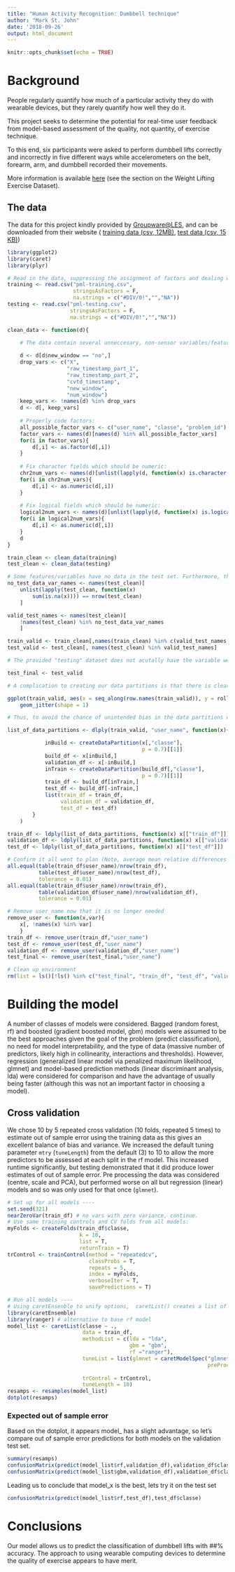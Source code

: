 ```yaml
---
title: "Human Activity Recognition: Dumbbell technique"
author: "Mark St. John"
date: '2018-09-26'
output: html_document
---
```


```r
knitr::opts_chunk$set(echo = TRUE)
```

# Background

People regularly quantify how much of a particular activity they do with wearable devices, but they rarely quantify how well they do it. 

This project seeks to determine the potential for real-time user feedback from model-based assessment of the quality, not quantity, of exercise technique.

To this end, six participants were asked to perform dumbbell lifts correctly and incorrectly in five different ways while accelerometers on the belt, forearm, arm, and dumbbell recorded their movements.

More information is available [here](http://groupware.les.inf.puc-rio.br/har) (see the section on the Weight Lifting Exercise Dataset).

## The data 

The data for this project kindly provided by [Groupware@LES](http://groupware.les.inf.puc-rio.br), and can be downloaded from their website ( [training data (csv, 12MB)](https://d396qusza40orc.cloudfront.net/predmachlearn/pml-training.csv), [test data (csv, 15 KB)](https://d396qusza40orc.cloudfront.net/predmachlearn/pml-testing.csv))

```r

library(ggplot2)
library(caret)
library(plyr)

# Read in the data, suppressing the assignment of factors and dealing with missing values.
training <- read.csv("pml-training.csv", 
                     stringsAsFactors = F, 
                     na.strings = c("#DIV/0!","","NA"))
testing <- read.csv("pml-testing.csv", 
                    stringsAsFactors = F, 
                    na.strings = c("#DIV/0!","","NA"))

clean_data <- function(d){

    # The data contain several unneccesary, non-sensor variables/features that need to be dropped. One problematic variable, "new_window", has levels "yes"/"no" in the training data, and only "no" in the testing data. "new_window", therefore, is likely a data flag the original researchers included to specify a subset of data for a purpose that is unknown (although it is likely these are summary statistics). Regardless, since "new_window" is a valid feature of only one dataset, all rows where "new_window" = "yes" will be removed and the feature dropped.
    
    d <- d[d$new_window == "no",]
    drop_vars <- c("X", 
                   "raw_timestamp_part_1", 
                   "raw_timestamp_part_2", 
                   "cvtd_timestamp", 
                   "new_window", 
                   "num_window")
    keep_vars <- !names(d) %in% drop_vars
    d <- d[, keep_vars]
    
    # Properly code factors:
    all_possible_factor_vars <- c("user_name", "classe", "problem_id")
    factor_vars <- names(d)[names(d) %in% all_possible_factor_vars]
    for(i in factor_vars){
        d[,i] <- as.factor(d[,i])
    }
    
    # Fix character fields which should be numeric:
    chr2num_vars <- names(d)[unlist(lapply(d, function(x) is.character(x)))]
    for(i in chr2num_vars){
        d[,i] <- as.numeric(d[,i]) 
    }
    
    # Fix logical fields which should be numeric:
    logical2num_vars <- names(d)[unlist(lapply(d, function(x) is.logical(x)))]
    for(i in logical2num_vars){
        d[,i] <- as.numeric(d[,i]) 
    }
    d
}

train_clean <- clean_data(training)
test_clean <- clean_data(testing)

# Some features/variables have no data in the test set. Furthermore, their names incicate that they are summary statistics (max_, min_, avg_, var_, etc.). Thus we limit the variables in the training set to those in the test set.
no_test_data_var_names <- names(test_clean)[
    unlist(lapply(test_clean, function(x) 
        sum(is.na(x)))) == nrow(test_clean)
    ]

valid_test_names <- names(test_clean)[
    !names(test_clean) %in% no_test_data_var_names
    ]

train_valid <- train_clean[,names(train_clean) %in% c(valid_test_names, "classe")]
test_valid <- test_clean[, names(test_clean) %in% valid_test_names]

# The provided "testing" dataset does not acutally have the variable we are trying to predict ("classe") and so it is impossible to use it to test our model. Thus we create training, validation and testing datasets from the provided training dataset and reserve the provided test dataset for the final prediction exercise.

test_final <- test_valid

# A complication to creating our data partitions is that there is clear evidence for dependence between predictor variables and test subjects. As well, we have an unequal number of observations of each test subject. 

ggplot(train_valid, aes(x = seq_along(row.names(train_valid)), y = roll_belt, col = user_name)) +
    geom_jitter(shape = 1)

# Thus, to avoid the chance of unintended bias in the data partitions we create data partitions by individual and recombine. This guarantees no user bias accross data partitions. Granted, a simple random reshuffling of the dataset prior to creating partitions would likely produce similar results.

list_of_data_partitions <- dlply(train_valid, "user_name", function(x){

            inBuild <- createDataPartition(x[,"classe"], 
                                           p = 0.7)[[1]]
            build_df <- x[inBuild,]
            validation_df <- x[-inBuild,]
            inTrain <- createDataPartition(build_df[,"classe"], 
                                           p = 0.7)[[1]]
            train_df <- build_df[inTrain,]
            test_df <- build_df[-inTrain,]
            list(train_df = train_df, 
                 validation_df = validation_df,
                 test_df = test_df)
        }
    )

train_df <- ldply(list_of_data_partitions, function(x) x[["train_df"]])
validation_df <- ldply(list_of_data_partitions, function(x) x[["validation_df"]])
test_df <- ldply(list_of_data_partitions, function(x) x[["test_df"]])

# Confirm it all went to plan (Note, average mean relative differences approached 5% when partitioning data irrespective of subjects):
all.equal(table(train_df$user_name)/nrow(train_df),
          table(test_df$user_name)/nrow(test_df),
          tolerance = 0.01)
all.equal(table(train_df$user_name)/nrow(train_df),
          table(validation_df$user_name)/nrow(validation_df),
          tolerance = 0.01)

# Remove user_name now that it is no longer needed
remove_user <- function(x,var){
    x[, !names(x) %in% var]
    }
train_df <- remove_user(train_df,"user_name")
test_df <- remove_user(test_df,"user_name")
validation_df <- remove_user(validation_df,"user_name")
test_final <- remove_user(test_final,"user_name")

# Clean up environment
rm(list = ls()[!ls() %in% c("test_final", "train_df", "test_df", "validation_df")])
```

# Building the model

A number of classes of models were considered. Bagged (random forest, rf) and boosted (gradient boosted model, gbm) models were assumed to be the best approaches given the goal of the problem (predict classification), no need for model interpretability, and the type of data (massive number of predictors, likely high in collinearity, interactions and thresholds). However, regression (generalized linear model via penalized maximum likelihood, glmnet) and model-based prediction methods (linear discriminant analysis, lda) were considered for comparison and have the advantage of usually being faster (although this was not an important factor in choosing a model).

## Cross validation

We chose 10 by 5 repeated cross validation (10 folds, repeated 5 times) to estimate out of sample error using the training data as this gives an excellent balance of bias and variance. We increased the default tuning parameter `mtry` (`tuneLength`) from the default (3) to 10 to allow the more predictors to be assessed at each split in the rf model. This increased runtime significantly, but testing demonstrated that it did produce lower estimates of out of sample error. Pre processing the data was considered (centre, scale and PCA), but performed worse on all but regression (linear) models and so was only used for that once (`glmnet`).

```r

# Set up for all models ----
set.seed(321)
nearZeroVar(train_df) # no vars with zero variance, continue.
# Use same training controls and CV folds from all models:
myFolds <- createFolds(train_df$classe, 
                       k = 10, 
                       list = T, 
                       returnTrain = T) 
trControl <- trainControl(method = "repeatedcv", 
                          classProbs = T, 
                          repeats = 5, 
                          index = myFolds, 
                          verboseIter = T, 
                          savePredictions = T)

# Run all models ----
# Using caretEnsenble to unify options,  caretList() creates a list of train() objects.
library(caretEnsemble)
library(ranger) # alternative to base rf model
model_list <- caretList(classe ~ .,
                        data = train_df,
                        methodList = c(lda = "lda", 
                                       gbm = "gbm", 
                                       rf ="ranger"),
                        tuneList = list(glmnet = caretModelSpec("glmnet",
                                                                preProcess = c("center",
                                                                               "scale"))),
                        trControl = trControl,
                        tuneLength = 10)
resamps <- resamples(model_list)
dotplot(resamps)
```

### Expected out of sample error

Based on the dotplot, it appears model_ has a slight advantage, so let's compare out of sample error predictions for both models on the validation test set.
```r

summary(resamps)
confusionMatrix(predict(model_list$rf,validation_df),validation_df$classe)
confusionMatrix(predict(model_list$gbm,validation_df),validation_df$classe)
```

Leading us to conclude that model_x is the best, lets try it on the test set

```r
confusionMatrix(predict(model_list$rf,test_df),test_df$classe)
```

# Conclusions

Our model allows us to predict the classification of dumbbell lifts with ##% accuracy. The approach to using wearable computing devices to determine the quality of exercise appears to have merit.

